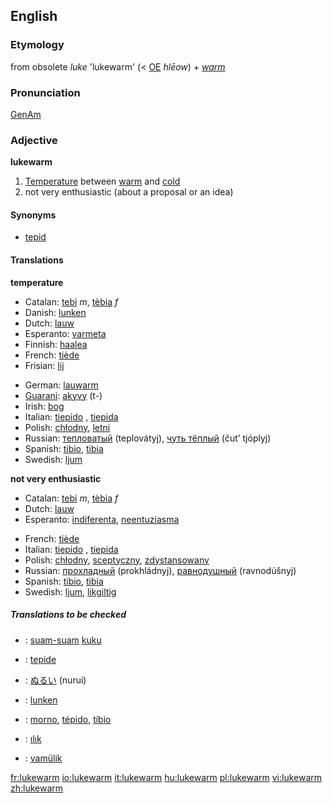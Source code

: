 ==English==

=== Etymology ===
from obsolete ''luke'' 'lukewarm' (< [[w:Old English|OE]] ''hl&#275;ow'') + ''[[warm]]''

=== Pronunciation ===
[[w:General American|GenAm]] {{IPA|[&#716;luk&#712;w&#596;&#633;m]}}

=== Adjective ===
'''lukewarm'''

# [[Temperature]] between [[warm]] and [[cold]]
# not very enthusiastic (about a proposal or an idea)

==== Synonyms ====
*[[tepid]]

==== Translations ====
'''temperature'''
{{top}}<!--languages from A to I go here-->
*Catalan: [[tebi]] ''m'', [[tèbia]] ''f''
*Danish: [[lunken]]
*Dutch: [[lauw]]
*Esperanto: [[varmeta]]
*Finnish: [[haalea]]
*French: [[tiède]]
*Frisian: [[lij]]
{{mid}}<!--languages from J to Z go here-->
*German: [[lauwarm]]
*[[Guarani]]: [[akyvy]] (t-)
*Irish: [[bog]]
*Italian: [[tiepido]] {{m}}, [[tiepida]] {{f}}
*Polish: [[chłodny]], [[letni]]
*Russian: [[тепловатый]] (teplovátyj), [[чуть тёплый]] (čut’ tjóplyj)
*Spanish: [[tibio]], {{m}} [[tibia]] {{f}}
*Swedish: [[ljum]]
{{bottom}}

'''not very enthusiastic'''
{{top}}<!--languages from A to I go here-->
*Catalan: [[tebi]] ''m'', [[tèbia]] ''f''
*Dutch: [[lauw]]
*Esperanto: [[indiferenta]], [[neentuziasma]]
{{mid}}<!--languages from J to Z go here-->
*French: [[tiède]]
*Italian: [[tiepido]] {{m}}, [[tiepida]] {{f}}
*Polish: [[chłodny]], [[sceptyczny]], [[zdystansowany]]
*Russian: [[прохладный]] (prokhládnyj), [[равнодушный]] (ravnodúšnyj)
*Spanish: [[tibio]], {{m}} [[tibia]] {{f}}
*Swedish: [[ljum]], [[likgiltig]]
{{bottom}}

=====Translations to be checked=====
{{checktrans}}

*{{ttbc|Indonesian}}: [[suam-suam]] [[kuku]]
*{{ttbc|Interlingua}}: [[tepide]]
*{{ttbc|Japanese}}: [[ぬるい]] (nurui)
*{{ttbc|Norwegian}}: [[lunken]]
*{{ttbc|Portuguese}}: [[morno]], [[tépido]], [[tíbio]]
*{{ttbc|Turkish}}: [[ılık]]
*{{ttbc|Volapük}}: [[vamülik]]

[[fr:lukewarm]]
[[io:lukewarm]]
[[it:lukewarm]]
[[hu:lukewarm]]
[[pl:lukewarm]]
[[vi:lukewarm]]
[[zh:lukewarm]]